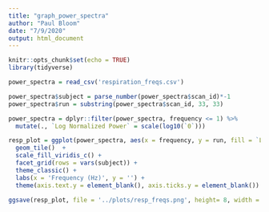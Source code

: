 ```yaml
---
title: "graph_power_spectra"
author: "Paul Bloom"
date: "7/9/2020"
output: html_document
---
```


```r
knitr::opts_chunk$set(echo = TRUE)
library(tidyverse)
```

```r
power_spectra = read_csv('respiration_freqs.csv')
```


```r
power_spectra$subject = parse_number(power_spectra$scan_id)*-1
power_spectra$run = substring(power_spectra$scan_id, 33, 33)

power_spectra = dplyr::filter(power_spectra, frequency <= 1) %>%
  mutate(., `Log Normalized Power` = scale(log10(`0`)))

resp_plot = ggplot(power_spectra, aes(x = frequency, y = run, fill = `Log Normalized Power`)) +
  geom_tile()  +
  scale_fill_viridis_c() +
  facet_grid(rows = vars(subject)) +
  theme_classic() +
  labs(x = 'Frequency (Hz)', y = '') +
  theme(axis.text.y = element_blank(), axis.ticks.y = element_blank())

ggsave(resp_plot, file = '../plots/resp_freqs.png', height= 8, width = 8)
```


